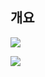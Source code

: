 
## 개요

![](/_portfolio/assets/teachers-day-main__2883731ef51d.png)

![](/_portfolio/assets/teachers-day-upload__82b83113475d.png)

